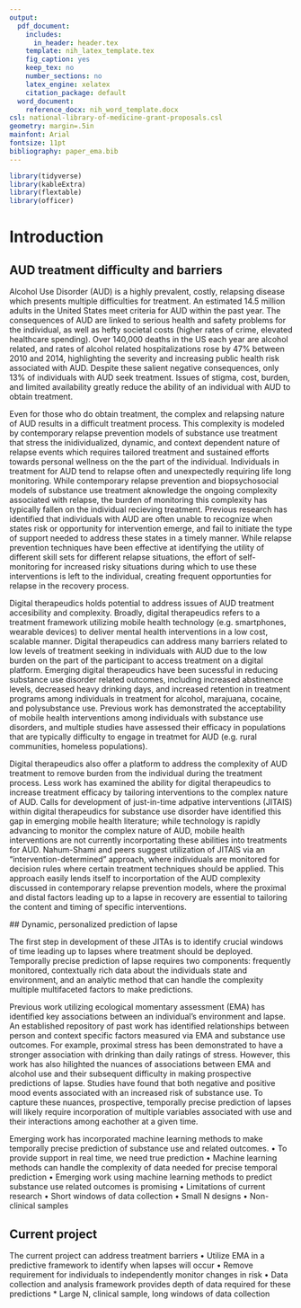 ```yaml
---
output:
  pdf_document:
    includes:
      in_header: header.tex 
    template: nih_latex_template.tex
    fig_caption: yes
    keep_tex: no
    number_sections: no
    latex_engine: xelatex
    citation_package: default
  word_document: 
    reference_docx: nih_word_template.docx
csl: national-library-of-medicine-grant-proposals.csl
geometry: margin=.5in
mainfont: Arial
fontsize: 11pt
bibliography: paper_ema.bib
---
```


```r
library(tidyverse)
library(kableExtra)
library(flextable)
library(officer)
```

# Introduction

## AUD treatment difficulty and barriers

Alcohol Use Disorder (AUD) is a highly prevalent, costly, relapsing disease which presents multiple difficulties for treatment. An estimated 14.5 million adults in the United States meet criteria for AUD within the past year. The consequences of AUD are linked to serious health and safety problems for the individual, as well as hefty societal costs (higher rates of crime, elevated healthcare spending). Over 140,000 deaths in the US each year are alcohol related, and rates of alcohol related hospitalizations rose by 47% between 2010 and 2014, highlighting the severity and increasing public  health risk associated with AUD. Despite these salient negative consequences, only 13% of individuals with AUD seek treatment. Issues of stigma, cost, burden, and limited availability greatly reduce the ability of an individual with AUD to obtain treatment.

Even for those who do obtain treatment, the complex and relapsing nature of AUD results in a difficult treatment process. This complexity is modeled by contemporary relapse prevention models of substance use treatment that stress the inidividualized, dynamic, and context dependent nature of relapse events which requires tailored treatment and sustained efforts towards personal wellness on the the part of the individual.  Individuals in treatment for AUD tend to relapse often and unexpectedly requiring life long monitoring. While contemporary relapse prevention and biopsychosocial models of substance use treatment aknowledge the ongoing complexity associated with relapse, the burden of monitoring this complexity has typically fallen on the individual recieving treatment. Previous research has identified that individuals with AUD  are often unable to recognize when states risk or opportunity for intervention emerge, and fail to initiate the type of support needed to address these states in a timely manner. While relapse prevention techniques have been effective at identifying the utility of different skill sets for different relapse situations, the effort of self-monitoring for increased risky situations during which to use these interventions is left to the individual, creating frequent opportunties for relapse in the recovery process.

Digital therapeudics holds potential to address issues of AUD treatment accesibility and complexity. Broadly, digital therapeudics refers to a treatment framework utilizing mobile health technology (e.g. smartphones, wearable devices) to deliver mental health interventions in a low cost, scalable manner. Digital therapeudics can address many barriers related to low levels of treatment seeking in individuals with AUD due to the low burden on the part of the participant to access treatment on a digital platform. Emerging digital therapeudics have been sucessful in reducing substance use disorder related outcomes, including increased abstinence levels, decreased heavy drinking days, and increased retention in treatment programs among individuals in treatment for alcohol, marajuana, cocaine, and polysubstance use. Previous work has demonstrated the acceptability of mobile health interventions among individuals with substance use disorders, and multiple studies have assessed their efficacy in populations that are typically difficulty to engage in treatmet for AUD (e.g. rural communities, homeless populations). <!--GEF: i think this paragraph can be shortened a lot - its main purpose (from my understanding) in the intro is to set the scene for digital therapeutics as a sensing and monitoring platform. more details can happen about opportunities for treatment in the discussion -->

Digital therapeudics also offer a platform to address the complexity of AUD treatment to remove burden from the individual during the treatment process. Less work has examined the ability for digital therapeudics to increase treatment efficacy by tailoring interventions to the complex nature of AUD. Calls for development of just-in-time  adpative interventions (JITAIS) <!--GEF: i know you were excited about the JITAI terminology. personally i find it distracting (at least in the intro) given that this project is several steps away from JITAI development. maybe good to bring in during the discussion? -->within digital therapeudics for substance use disorder have identified this gap in emerging mobile health literature; while technology is rapidly advancing to monitor the complex nature of AUD, mobile health interventions are not currently incorportating these abilities into treatments for AUD. Nahum-Shami and peers suggest utilization of JITAIS via an "intervention-determined" approach, where individuals are monitored for decision rules where certain treatment techniques should be applied. This approach easily lends itself to incorportation of the AUD complexity discussed in contemporary relapse prevention models, where the proximal and distal factors leading up to a lapse in recovery are essential to tailoring the content and timing of specific interventions. <!--GEF: similarly, i think this paragraph can be shortened in combination with the previous paragraph to get across the two main points (which are basically your two topic sentences) -->

<!--GEF: more broadly my reaction to this first section - i think that these previous two paragraphs are distracting me from the point of this project. i feel like the final sentence of paragraph 2 (about the effort of self-monitoring leading to frequent lapses/relapses during recovery) connects well to this following section, about what we need to be able to identify moments of high risk for lapse - in essence, to do the monitoring FOR them. i'm not sure if re-organization would help, or if just greatly minimizing these previous two paragraphs would keep things more in line with the current project? -->

 ## Dynamic, personalized prediction of lapse
 
The first step in development of these JITAs is to identify crucial windows of time leading up to lapses where treatment should be deployed. Temporally precise prediction of lapse requires two components: frequently monitored, contextually rich data about the individuals state and environment, and an analytic method that can handle the complexity multiple multifaceted factors to make predictions.

Previous work utilizing ecological momentary assessment (EMA) has identified key associations between an individual's environment and lapse. An established repository of past work has identified relationships between person and context specific factors measured via EMA and substance use outcomes. For example, proximal stress has been demonstrated to have a stronger association with drinking than daily ratings of stress. However, this work has also hilighted the nuances of associations between EMA and alcohol use and their subsequent difficulty in making prospective predictions of lapse. Studies have found that both negative and positive mood events associated with an increased risk of substance use. To capture these nuances, prospective, temporally precise prediction of lapses will likely require incorporation of multiple variables associated with use and their interactions among eachother at a given time. <!-- GEF: i like the idea here of noting the well-established literature using EMA to establish relationships between alcohol use/AUD and context factors. i think the argument could flow more persuasively if you introduced that literature first (stress, neg/pos mood), THEN transitioned to the idea that those associations don't always translate to true prediction, which is what we need if we want to monitor lapse risk and have a hope of intervening. maybe even two (brief) separate paragraphs-->

Emerging work has incorporated machine learning methods to make temporally precise prediction of substance use and related outcomes. <!--GEF: why is this needed? maybe important to emphasize/remind readers that ML can handle high-dimensional data, which is necessary when the factors that affect risk and recovery are many-fold and vary greatly between people and within a person over time. and also that inherent to ML is the idea of predicting into new data, which supports generalizability of models and ultimate application of these algorithms to new patients beyond research settings-->
•	To provide support in real time, we need true prediction
•	Machine learning methods can handle the complexity of data needed for precise temporal prediction
•	Emerging work using machine learning methods to predict substance use related outcomes is promising
•	Limitations of current research
•	Short windows of data collection
•	Small N designs
•	Non-clinical samples

## Current project
The current project can address treatment barriers <!--GEF: i'd vote for an alternative, narrrower framing of the purpose of the current project. it's about learning whether we can predict lapses prospectively using EMA data - about whether we can monitor patients' risk rather than asking them to self-monitor. addressing treatment barriers feels pretty big -->
•	Utilize EMA in a predictive framework to identify when lapses will occur
•	Remove requirement for individuals to independently monitor changes in risk
•	Data collection and analysis framework provides depth of data required for these predictions
* Large N, clinical sample, long windows of data collection <!--GEF: highlight that these are improvements designed to address limitations of existing, promising research using ML for SUD outcomes -->
